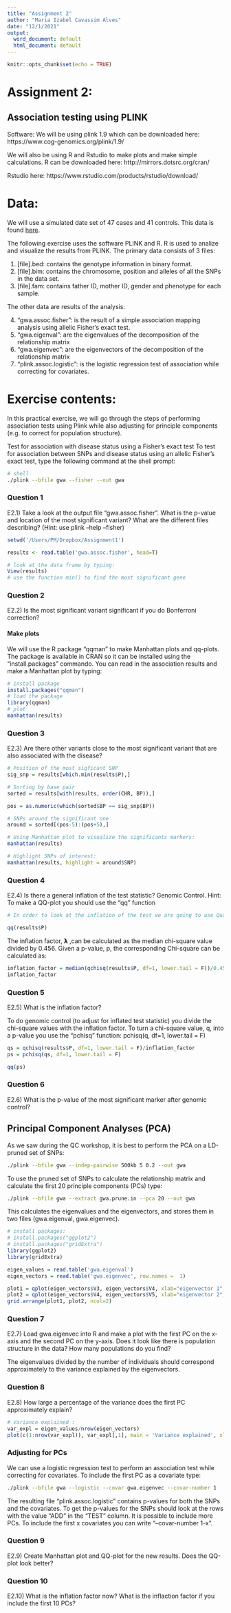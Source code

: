 ```yaml
---
title: "Assignment 2"
author: "Maria Izabel Cavassim Alves"
date: "12/1/2021"
output:
  word_document: default
  html_document: default
---
```


```r
knitr::opts_chunk$set(echo = TRUE)
```

# Assignment 2:
## Association testing using PLINK
Software:
We will be using plink 1.9 which can be downloaded here:
https://www.cog-genomics.org/plink/1.9/

We will also be using R and Rstudio to make plots and make simple calculations. R can be downloaded here:
http://mirrors.dotsrc.org/cran/

Rstudio here:
https://www.rstudio.com/products/rstudio/download/

# Data:
We will use a simulated date set of 47 cases and 41 controls. This data is found [here](https://www.dropbox.com/home/DataQCBio/Assignment2).

The following exercise uses the software PLINK and R. R is used to analize and visualize the results from PLINK.
The primary data consists of 3 files:

1. [file].bed: contains the genotype information in binary format.
2. [file].bim: contains the chromosome, position and alleles of all the SNPs in the data set.
3. [file].fam: contains father ID, mother ID, gender and phenotype for each sample.

The other data are results of the analysis:

4. "gwa.assoc.fisher": is the result of a simple association mapping analysis using allelic Fisher's exact test.
5. "gwa.eigenval": are the eigenvalues of the decomposition of the relationship matrix
6. "gwa.eigenvec": are the eigenvectors of the decomposition of the relationship matrix
7. "plink.assoc.logistic": is the logistic regression test of association while correcting for covariates.

# Exercise contents:
In this practical exercise, we will go through the steps of performing association tests using Plink while also adjusting for principle components (e.g. to correct for population structure). 

Test for association with disease status using a Fisher’s exact test
To test for association between SNPs and disease status using an allelic Fisher’s exact test, type the following command at the shell prompt: 

```bash
# shell
./plink --bfile gwa --fisher --out gwa

```

### Question 1
E2.1) Take a look at the output file “gwa.assoc.fisher”. What is the p-value and location of the most significant variant? What are the different files describing? (Hint: use plink --help --fisher)

```r
setwd('/Users/PM/Dropbox/Assignment1')

results <- read.table('gwa.assoc.fisher', head=T)

# look at the data frame by typing:
View(results)
# use the function min() to find the most significant gene

```

### Question 2
E2.2) Is the most significant variant significant if you do Bonferroni correction?

#### Make plots
We will use the R package “qqman” to make Manhattan plots and qq-plots. The package is available in CRAN so it can be installed using the “install.packages” commando. You can read in the association results and make a Manhattan plot by typing:

```r
# install package
install.packages("qqman")
# load the package
library(qqman)
# plot
manhattan(results)
```

### Question 3 
E2.3) Are there other variants close to the most significant variant that are also associated with the disease?

```r
# Position of the most sigficant SNP
sig_snp = results[which.min(results$P),]

# Sorting by base pair
sorted = results[with(results, order(CHR, BP)),]

pos = as.numeric(which(sorted$BP == sig_snp$BP))

# SNPs around the significant one
around = sorted[(pos-5):(pos+5),]

# Using Manhattan plot to visualize the significants markers:
manhattan(results)

# Highlight SNPs of interest:
manhattan(results, highlight = around$SNP)
```

### Question 4 
E2.4) Is there a general inflation of the test statistic?
Genomic Control. Hint: To make a QQ-plot you should use the “qq” function

```r
# In order to look at the inflation of the test we are going to use Quantile-Quantile plot by looking at the distribution of the p-values

qq(results$P)
```

The inflation factor, 𝝺 ,can be calculated as the median chi-square value divided by 0.456. Given a p-value, p, the corresponding Chi-square can be calculated as:

```r
inflation_factor = median(qchisq(results$P, df=1, lower.tail = F))/0.456
inflation_factor 
```

### Question 5 
E2.5) What is the inflation factor?

To do genomic control (to adjust for inflated test statistic) you divide the chi-square values with the inflation factor. To turn a chi-square value, q, into a p-value you use the “pchisq” function:
pchisq(q, df=1, lower.tail = F)

```r
qs = qchisq(results$P, df=1, lower.tail = F)/inflation_factor
ps = pchisq(qs, df=1, lower.tail = F)

qq(ps)
```

### Question 6 
E2.6) What is the p-value of the most significant marker after genomic control?


## Principal Component Analyses (PCA)

As we saw during the QC workshop, it is best to perform the PCA on a LD-pruned set of SNPs:

```bash
./plink --bfile gwa --indep-pairwise 500kb 5 0.2 --out gwa
```

To use the pruned set of SNPs to calculate the relationship matrix and calculate the first 20 principle components (PCs) type:

```bash
./plink --bfile gwa --extract gwa.prune.in --pca 20 --out gwa
```


This calculates the eigenvalues and the eigenvectors, and stores them in two files (gwa.eigenval, gwa.eigenvec). 

```r
# install packages:
# install.packages("ggplot2")
# install.packages("gridExtra")
library(ggplot2)
library(gridExtra)

eigen_values = read.table('gwa.eigenval')
eigen_vectors = read.table('gwa.eigenvec', row.names =  1)

plot1 = qplot(eigen_vectors$V3, eigen_vectors$V4, xlab="eigenvector 1", ylab="eigenvector 2", main ='Population Structure' )
plot2 = qplot(eigen_vectors$V4, eigen_vectors$V5, xlab="eigenvector 2", ylab="eigenvector 3", main ='Population Structure')
grid.arrange(plot1, plot2, ncol=2)
```

### Question 7 
E2.7) Load gwa.eigenvec into R and make a plot with the first PC on the x-axis and the second PC on the y-axis. Does it look like there is population structure in the data? How many populations do you find?

The eigenvalues divided by the number of individuals should correspond approximately to the variance explained by the eigenvectors.

### Question 8 
E2.8) How large a percentage of the variance does the first PC approximately explain?

```r
# Variance explained :
var_expl = eigen_values/nrow(eigen_vectors)
plot(c(1:nrow(var_expl)), var_expl[,1], main = 'Variance explained', xlab = "PC's", ylab = "Variance explained", type = "b")
```

### Adjusting for PCs

We can use a logistic regression test to perform an association test while correcting for covariates. To include the first PC as a covariate type:

```bash
./plink --bfile gwa --logistic --covar gwa.eigenvec --covar-number 1
```

The resulting file “plink.assoc.logistic” contains p-values for both the SNPs and the covariates. To get the p-values for the SNPs should look at the rows with the value “ADD” in the “TEST” column. It is possible to include more PCs. To include the first x covariates you can write “--covar-number 1-x”.

### Question 9
E2.9) Create Manhattan plot and QQ-plot for the new results. Does the QQ-plot look better?

### Question 10
E2.10) What is the inflation factor now? What is the inflaction factor if you include the first 10 PCs?
